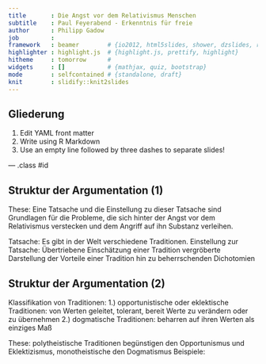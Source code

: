 ```yaml
---
title       : Die Angst vor dem Relativismus Menschen
subtitle    : Paul Feyerabend - Erkenntnis für freie
author      : Philipp Gadow
job         : 
framework   : beamer        # {io2012, html5slides, shower, dzslides, reveal.js ...}
highlighter : highlight.js  # {highlight.js, prettify, highlight}
hitheme     : tomorrow      # 
widgets     : []            # {mathjax, quiz, bootstrap}
mode        : selfcontained # {standalone, draft}
knit        : slidify::knit2slides
---
```


## Gliederung

1. Edit YAML front matter
2. Write using R Markdown
3. Use an empty line followed by three dashes to separate slides!

--- .class #id 

## Struktur der Argumentation (1)
These: Eine Tatsache und die Einstellung zu dieser Tatsache sind Grundlagen für die Probleme, die sich hinter der Angst vor dem Relativismus verstecken und dem Angriff auf ihn Substanz verleihen.

Tatsache: Es gibt in der Welt verschiedene Traditionen.
Einstellung zur Tatsache: 
Übertriebene Einschätzung einer Tradition
vergröberte Darstellung der Vorteile einer Tradition hin zu beherrschenden Dichotomien

## Struktur der Argumentation (2)
Klassifikation von Traditionen:
1.) opportunistische oder eklektische Traditionen: von Werten geleitet, tolerant, bereit Werte zu verändern oder zu übernehmen
2.) dogmatische Traditionen: beharren auf ihren Werten als einziges Maß


These: polytheistische Traditionen begünstigen den Opportunismus und Eklektizismus, monotheistische den Dogmatismus
Beispiele:

